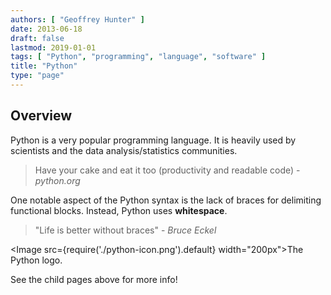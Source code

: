 ```yaml
---
authors: [ "Geoffrey Hunter" ]
date: 2013-06-18
draft: false
lastmod: 2019-01-01
tags: [ "Python", "programming", "language", "software" ]
title: "Python"
type: "page"
---
```


## Overview

Python is a very popular programming language. It is heavily used by scientists and the data analysis/statistics communities.
 
> Have your cake and eat it too (productivity and readable code) - _python.org_

One notable aspect of the Python syntax is the lack of braces for delimiting functional blocks. Instead, Python uses **whitespace**.

> "Life is better without braces" - _Bruce Eckel_

<Image src={require('./python-icon.png').default} width="200px">The Python logo.</Image>

See the child pages above for more info!